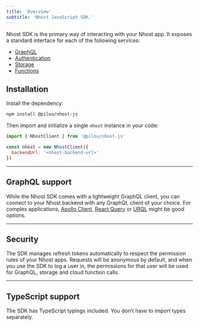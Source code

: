 ```yaml
---
title: 'Overview'
subtitle: 'Nhost JavaScript SDK.'
---
```


Nhost SDK is the primary way of interacting with your Nhost app. It exposes a standard interface for each of the following services:

- [GraphQL](./sdk/graphql)
- [Authentication](./sdk/authentication)
- [Storage](./sdk/storage)
- [Functions](./sdk/functions)

## Installation

Install the dependency:

```sh
npm install @pilou/nhost-js
```

Then import and initialize a single `nhost` instance in your code:

```js
import { NhostClient } from '@pilou/nhost-js'

const nhost = new NhostClient({
  backendUrl: '<nhost-backend-url>'
})
```

---

## GraphQL support

While the Nhost SDK comes with a lightweight GraphQL client, you can connect to your Nhost backend with any GraphQL client of your choice. For complex applications, [Apollo Client](https://github.com/apollographql/apollo-client), [React Query](https://github.com/tannerlinsley/react-query) or [URQL](https://github.com/FormidableLabs/urql) might be good options.

---

## Security

The SDK manages refresh tokens automatically to respect the permission rules of your Nhost apps. Requests will be anonymous by default, and when you use the SDK to log a user in, the permissions for that user will be used for GraphQL, storage and cloud function calls.

---

## TypeScript support

The SDK has TypeScript typings included. You don’t have to import types separately.
